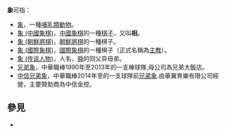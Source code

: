 '''象'''可指：
* [[象|象]]，一種[[哺乳類|哺乳類]][[動物|動物]]。
* [[象_(中國象棋)|象 (中國象棋)]]，[[中國象棋|中國象棋]]的一種[[棋子|棋子]]，又叫'''相'''。
* [[象_(朝鮮將棋)|象 (朝鮮將棋)]]，[[朝鮮將棋|朝鮮將棋]]的一種棋子。
* [[象_(國際象棋)|象 (國際象棋)]]，[[國際象棋|國際象棋]]的一種棋子（正式名稱為[[主教|主教]]）。
* [[象_(传说人物)|象 (传说人物)]]，人名，[[舜|舜]]的同父异母弟。
* [[兄弟象|兄弟象]]，中華職棒1990年至2013年的一支棒球隊,母公司為兄弟大飯店。
* [[中信兄弟象|中信兄弟象]]，中華職棒2014年至的一支球隊前[[兄弟象|兄弟象]].由華翼育樂有限公司經營，主要贊助商為中信金控。

== 參見 ==
* {{Lookfrom|象}}

{{Disambig|X象|Cat=一字消歧義}}